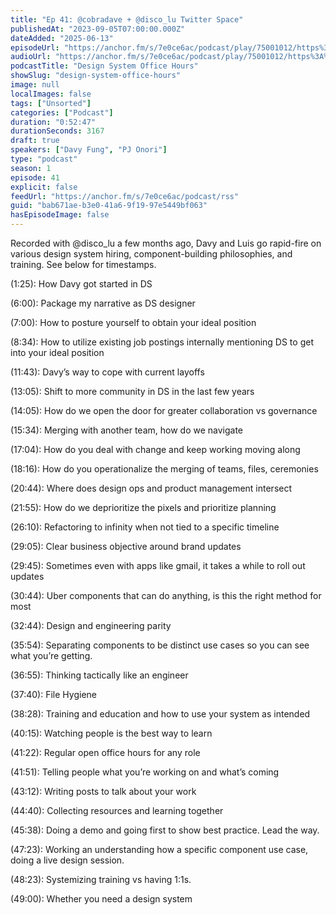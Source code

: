 ```yaml
---
title: "Ep 41: @cobradave + @disco_lu Twitter Space"
publishedAt: "2023-09-05T07:00:00.000Z"
dateAdded: "2025-06-13"
episodeUrl: "https://anchor.fm/s/7e0ce6ac/podcast/play/75001012/https%3A%2F%2Fd3ctxlq1ktw2nl.cloudfront.net%2Fstaging%2F2023-7-27%2F88710ae8-f29b-d7d1-fbca-285016e6cc01.mp3"
audioUrl: "https://anchor.fm/s/7e0ce6ac/podcast/play/75001012/https%3A%2F%2Fd3ctxlq1ktw2nl.cloudfront.net%2Fstaging%2F2023-7-27%2F88710ae8-f29b-d7d1-fbca-285016e6cc01.mp3"
podcastTitle: "Design System Office Hours"
showSlug: "design-system-office-hours"
image: null
localImages: false
tags: ["Unsorted"]
categories: ["Podcast"]
duration: "0:52:47"
durationSeconds: 3167
draft: true
speakers: ["Davy Fung", "PJ Onori"]
type: "podcast"
season: 1
episode: 41
explicit: false
feedUrl: "https://anchor.fm/s/7e0ce6ac/podcast/rss"
guid: "bab671ae-b3e0-41a6-9f19-97e5449bf063"
hasEpisodeImage: false
---
```

Recorded with @disco\_lu a few months ago, Davy and Luis go rapid-fire on various design system hiring, component-building philosophies, and training. See below for timestamps.

(1:25): How Davy got started in DS

(6:00): Package my narrative as DS designer

(7:00): How to posture yourself to obtain your ideal position

(8:34): How to utilize existing job postings internally mentioning DS to get into your ideal position

(11:43): Davy’s way to cope with current layoffs

(13:05): Shift to more community in DS in the last few years

(14:05): How do we open the door for greater collaboration vs governance

(15:34): Merging with another team, how do we navigate

(17:04): How do you deal with change and keep working moving along

(18:16): How do you operationalize the merging of teams, files, ceremonies

(20:44): Where does design ops and product management intersect

(21:55): How do we deprioritize the pixels and prioritize planning

(26:10): Refactoring to infinity when not tied to a specific timeline

(29:05): Clear business objective around brand updates

(29:45): Sometimes even with apps like gmail, it takes a while to roll out updates

(30:44): Uber components that can do anything, is this the right method for most

(32:44): Design and engineering parity

(35:54): Separating components to be distinct use cases so you can see what you’re getting.

(36:55): Thinking tactically like an engineer

(37:40): File Hygiene

(38:28): Training and education and how to use your system as intended

(40:15): Watching people is the best way to learn

(41:22): Regular open office hours for any role

(41:51): Telling people what you’re working on and what’s coming

(43:12): Writing posts to talk about your work

(44:40): Collecting resources and learning together

(45:38): Doing a demo and going first to show best practice. Lead the way.

(47:23): Working an understanding how a specific component use case, doing a live design session.

(48:23): Systemizing training vs having 1:1s.

(49:00): Whether you need a design system
